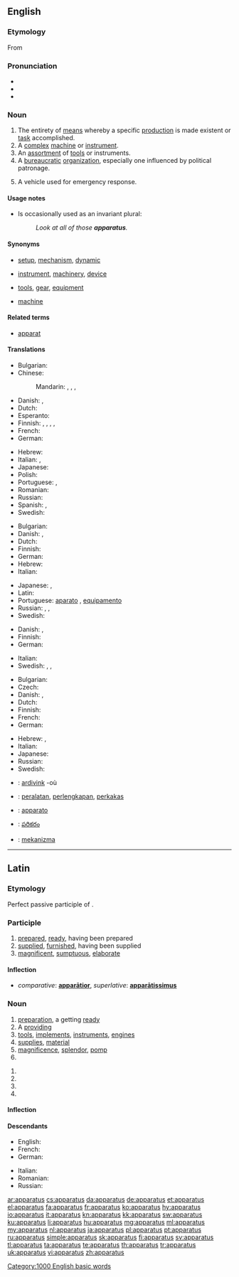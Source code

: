 ==English==

===Etymology===
From {{etyl|la}} {{term|lang=la|apparatus|apparātus}}

===Pronunciation===
* {{IPA|/æ.pəˈɹæ.təs/|/æ.pəˈɹeɪ.təs/|/æpəˈɹɑːtəs/}}
* {{audio|en-us-apparatus.ogg|Audio (US)}}
* {{rhymes|eɪtəs}}

===Noun===
{{en-noun|pl=apparatuses|pl2=apparatus}}

# The entirety of [[means]] whereby a specific [[production]] is made existent or [[task]] accomplished.
# A [[complex]] [[machine]] or [[instrument]].
# An [[assortment]] of [[tool]]s or instruments.
# A [[bureaucratic]] [[organization]], especially one influenced by political patronage.
# {{firefighting}} A vehicle used for emergency response.

====Usage notes====
* Is occasionally used as an invariant plural:
*: ''Look at all of those '''apparatus'''.''

====Synonyms====
* {{sense|entirety of means}} [[setup]], [[mechanism]], [[dynamic]]
* {{sense|complex machine}} [[instrument]], [[machinery]], [[device]]
* {{sense|assortment of tools}} [[tool]]s, [[gear]], [[equipment]]
* {{sense|political patronage organization}} [[machine]]

====Related terms====
* [[apparat]]

====Translations====
{{trans-top|complex machine or instrument}}
* Bulgarian: {{t+|bg|апарат}}
* Chinese:
*: Mandarin: {{t|cmn|儀器|sc=Hani}}, {{t|cmn|仪器|tr=yíqì|sc=Hani}}, {{t|cmn|裝置|sc=Hani}}, {{t|cmn|装置|tr=zhuāngzhì|sc=Hani}}
* Danish: {{t+|da|apparat|n}}, {{t-|da|maskineri|n}}
* Dutch: {{t+|nl|apparaat}}
* Esperanto: {{t-|eo|aparato}}
* Finnish: {{t|fi|laite}}, {{t+|fi|laitteisto}}, {{t+|fi|koneisto}}, {{t+|fi|mekanismi}}, {{t+|fi|aparaatti}}
* French: {{t+|fr|appareil|m}}
* German: {{t+|de|Apparat|m}}
{{trans-mid}}
* Hebrew: {{t-|he|מכשיר|m|tr=makhshír}}
* Italian: {{t+|it|impianto|m}}, {{t+|it|attrezzatura|f}}
* Japanese: {{t+|ja|装置|tr=そうち, sōchi|sc=Jpan}}
* Polish: {{t+|pl|aparat|m}}
* Portuguese: {{t+|pt|aparelho|m}}, {{t+|pt|equipamento|m}}
* Romanian: {{t-|ro|aparat|n}}
* Russian: {{t+|ru|аппарат|m|tr=apparát|sc=Cyrl}}
* Spanish: {{t+|es|aparato|m}}, {{t+|es|equipo|m}}
* Swedish: {{t+|sv|apparat|c}}
{{trans-bottom}}

{{trans-top|assortment of tools or instruments}}
* Bulgarian: {{t+|bg|инструменти}}
* Danish: {{t+|da|apparat|n}}, {{t-|da|maskineri|n}}
* Dutch: {{t+|nl|apparaat}}
* Finnish: {{t+|fi|laitteisto}}
* German: {{t+|de|Apparat|m}}
* Hebrew: {{t+|he|מנגנון|m|tr=manganón}}
* Italian: {{t+|it|apparecchio|m}}
{{trans-mid}}
* Japanese: {{t+|ja|装置|tr=そうち, sōchi|sc=Jpan}}, {{t+|ja|機器|tr=きき, kiki|sc=Jpan}}
* Latin: {{t-|la|apparatus|m|alt=apparātus}}
* Portuguese: [[aparato]] {{m}}, [[equipamento]] {{m}}
* Russian: {{t+|ru|аппарат|m|tr=apparát|sc=Cyrl}}, {{t+|ru|аппаратура|f|tr=apparatúra|sc=Cyrl}}, {{t+|ru|оборудование|n|tr=oborúdovanije|sc=Cyrl}}
* Swedish: {{t+|sv|apparat|c}}
{{trans-bottom}}

{{trans-top|given system of procedures}}
* Danish: {{t+|da|apparat|n}}, {{t-|da|maskineri|n}}
* Finnish: {{t+|fi|koneisto}}
* German: {{t+|de|Apparat|m}}
{{trans-mid}}
* Italian: {{t+|it|sistema|f}}
* Swedish: {{t+|sv|apparat|c}}, {{t+|sv|system|n}}, {{t+|sv|mekanism|c}}
{{trans-bottom}}

{{trans-top|bureaucratic organization}}
* Bulgarian: {{t+|bg|апарат}}
* Czech: {{t-|cs|aparát|m}}
* Danish: {{t+|da|apparat|n}}, {{t-|da|maskineri|n}}
* Dutch: {{t+|nl|apparaat}}
* Finnish: {{t+|fi|koneisto}}
* French: {{t+|fr|appareil|m}}
* German: {{t+|de|Apparat|m}}
{{trans-mid}}
* Hebrew: {{t+|he|מערכת|f|tr=ma'arékhet}},  {{t+|he|מנגנון|m|tr=manganón}}
* Italian: {{t+|it|sistema|f}}
* Japanese: {{t+|ja|機構|tr=きこう, kikō|sc=Jpan}}
* Russian: {{t+|ru|аппарат|m|tr=apparát|sc=Cyrl}}
* Swedish: {{t+|sv|apparat|c}}
{{trans-bottom}}

{{trans-top|a vehicle used for emergency response}}
{{trans-mid}}
{{trans-bottom}}

{{checktrans-top}}
* {{ttbc|br}}: [[ardivink]] {{m}} -où
* {{ttbc|id}}: [[alat|peralatan]], [[lengkap|perlengkapan]], [[perkakas]]
* {{ttbc|ia}}: [[apparato]]
{{trans-mid}}
* {{ttbc|te}}: [[పరికరం]]
* {{ttbc|tr}}: [[mekanizma]]
{{trans-bottom}}

[[Category:1000 English basic words]]

----

==Latin==

===Etymology===
Perfect passive participle of {{term|apparo|apparō|prepare|lang=la}}.

===Participle===
{{la-perfect participle|apparat|apparāt}}

# [[prepared]], [[ready]], having been prepared
# [[supplied]], [[furnished]], having been supplied
# [[magnificent]], [[sumptuous]], [[elaborate]]

====Inflection====
{{la-decl-1&2|apparat|apparāt}}

* ''comparative'': '''[[apparatior|apparātior]]''', ''superlative'': '''[[aparatissimus|apparātissimus]]'''

===Noun===
{{la-noun|apparātus|apparatus|apparātūs|m|fourth}}

# [[preparation]], a getting [[ready]]
# A [[providing]]
# [[tool]]s, [[implement]]s, [[instrument]]s, [[engine]]s
# [[supply|supplies]], [[material]]
# [[magnificence]], [[splendor]], [[pomp]]
# {{inflection of|apparatus|apparātus|voc|s|lang=la}}

{{la-noun-form|apparātūs}} {{m}}
# {{inflection of|apparatus|apparātus|gen|s|lang=la}}
# {{inflection of|apparatus|apparātus|nom|p|lang=la}}
# {{inflection of|apparatus|apparātus|acc|p|lang=la}}
# {{inflection of|apparatus|apparātus|voc|p|lang=la}}

====Inflection====
{{la-decl-4th|apparat|apparāt}}

====Descendants====
{{top2}}
* English: {{l/en|apparatus}}
* French: {{l/fr|apparat}}
* German: {{l/de|Apparat}} {{gloss|apparatus, phone}}
{{mid2}}
* Italian: {{l|it|apparato}}
* Romanian: {{l|ro|aparat}}
* Russian: {{l|ru|аппарат|tr=apparát}} {{gloss|apparatus, camera}}
{{bottom}}

[[ar:apparatus]]
[[cs:apparatus]]
[[da:apparatus]]
[[de:apparatus]]
[[et:apparatus]]
[[el:apparatus]]
[[fa:apparatus]]
[[fr:apparatus]]
[[ko:apparatus]]
[[hy:apparatus]]
[[io:apparatus]]
[[it:apparatus]]
[[kn:apparatus]]
[[kk:apparatus]]
[[sw:apparatus]]
[[ku:apparatus]]
[[li:apparatus]]
[[hu:apparatus]]
[[mg:apparatus]]
[[ml:apparatus]]
[[my:apparatus]]
[[nl:apparatus]]
[[ja:apparatus]]
[[pl:apparatus]]
[[pt:apparatus]]
[[ru:apparatus]]
[[simple:apparatus]]
[[sk:apparatus]]
[[fi:apparatus]]
[[sv:apparatus]]
[[tl:apparatus]]
[[ta:apparatus]]
[[te:apparatus]]
[[th:apparatus]]
[[tr:apparatus]]
[[uk:apparatus]]
[[vi:apparatus]]
[[zh:apparatus]]